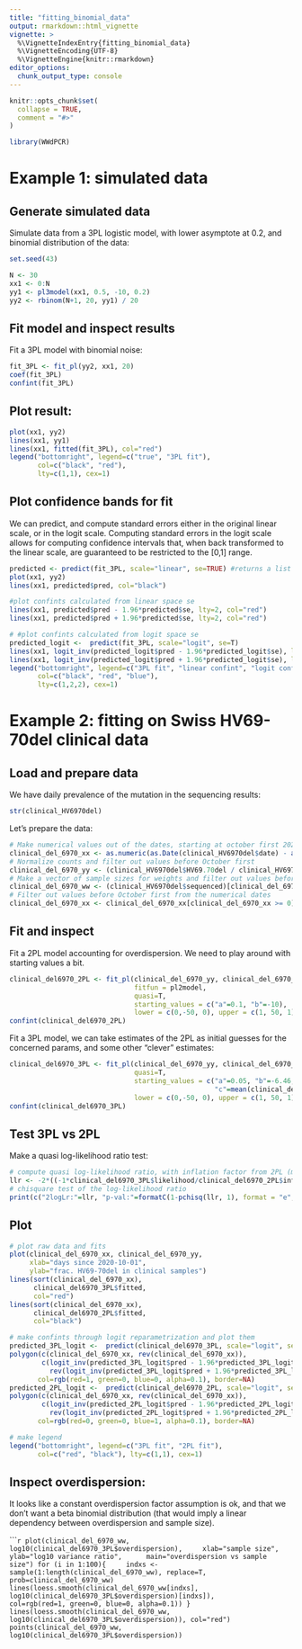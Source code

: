 ```yaml
---
title: "fitting_binomial_data"
output: rmarkdown::html_vignette
vignette: >
  %\VignetteIndexEntry{fitting_binomial_data}
  %\VignetteEncoding{UTF-8}
  %\VignetteEngine{knitr::rmarkdown}
editor_options: 
  chunk_output_type: console
---
```


```r
knitr::opts_chunk$set(
  collapse = TRUE,
  comment = "#>"
)
```

```r
library(WWdPCR)
```

# Example 1: simulated data

## Generate simulated data

Simulate data from a 3PL logistic model, with lower asymptote at 0.2, and binomial distribution of the data:
```r
set.seed(43)

N <- 30
xx1 <- 0:N
yy1 <- pl3model(xx1, 0.5, -10, 0.2)
yy2 <- rbinom(N+1, 20, yy1) / 20
```

## Fit model and inspect results

Fit a 3PL model with binomial noise:
```r
fit_3PL <- fit_pl(yy2, xx1, 20)
coef(fit_3PL)
confint(fit_3PL)

```

## Plot result:

```r
plot(xx1, yy2)
lines(xx1, yy1)
lines(xx1, fitted(fit_3PL), col="red")
legend("bottomright", legend=c("true", "3PL fit"),
       col=c("black", "red"),
       lty=c(1,1), cex=1)
```

## Plot confidence bands for fit 

We can predict, and compute standard errors either in the original linear scale, or in the logit scale. Computing standard errors in the logit scale allows for computing confidence intervals that, when back transformed to the linear scale, are guaranteed to be restricted to the [0,1] range.

```r
predicted <- predict(fit_3PL, scale="linear", se=TRUE) #returns a list with "pred" and "se" entries
plot(xx1, yy2)
lines(xx1, predicted$pred, col="black")

#plot confints calculated from linear space se
lines(xx1, predicted$pred - 1.96*predicted$se, lty=2, col="red")
lines(xx1, predicted$pred + 1.96*predicted$se, lty=2, col="red")

# #plot confints calculated from logit space se
predicted_logit <-  predict(fit_3PL, scale="logit", se=T)
lines(xx1, logit_inv(predicted_logit$pred - 1.96*predicted_logit$se), lty=2, col="blue")
lines(xx1, logit_inv(predicted_logit$pred + 1.96*predicted_logit$se), lty=2, col="blue")
legend("bottomright", legend=c("3PL fit", "linear confint", "logit confint"),
       col=c("black", "red", "blue"),
       lty=c(1,2,2), cex=1)

```


# Example 2: fitting on Swiss HV69-70del clinical data

## Load and prepare data

We have daily prevalence of the mutation in the sequencing results:

```r
str(clinical_HV6970del)
```

Let's prepare the data:

```r
# Make numerical values out of the dates, starting at october first 2020
clinical_del_6970_xx <- as.numeric(as.Date(clinical_HV6970del$date) - as.Date("2020-10-01 00:00:00"))
# Normalize counts and filter out values before October first
clinical_del_6970_yy <- (clinical_HV6970del$HV69.70del / clinical_HV6970del$sequenced)[clinical_del_6970_xx >= 0]
# Make a vector of sample sizes for weights and filter out values before October first
clinical_del_6970_ww <- (clinical_HV6970del$sequenced)[clinical_del_6970_xx >= 0]
# Filter out values before October first from the numerical dates
clinical_del_6970_xx <- clinical_del_6970_xx[clinical_del_6970_xx >= 0]
```

## Fit and inspect

Fit a 2PL model accounting for overdispersion. We need to play around with starting values a bit. 

```r
clinical_del6970_2PL <- fit_pl(clinical_del_6970_yy, clinical_del_6970_xx, clinical_del_6970_ww,
                               fitfun = pl2model,
                               quasi=T, 
                               starting_values = c("a"=0.1, "b"=-10), 
                               lower = c(0,-50, 0), upper = c(1, 50, 1))
confint(clinical_del6970_2PL)
```

Fit a 3PL model, we can take estimates of the 2PL as initial guesses for the concerned params, and some other "clever" estimates:

```r
clinical_del6970_3PL <- fit_pl(clinical_del_6970_yy, clinical_del_6970_xx, clinical_del_6970_ww,
                               quasi=T, 
                               starting_values = c("a"=0.05, "b"=-6.46, 
                                                   "c"=mean(clinical_del_6970_yy[1:10])), 
                               lower = c(0,-50, 0), upper = c(1, 50, 1))
confint(clinical_del6970_3PL)
```

## Test 3PL vs 2PL

Make a quasi log-likelihood ratio test:

```r
# compute quasi log-likelihood ratio, with inflation factor from 2PL (more conservative)
llr <- -2*((-1*clinical_del6970_3PL$likelihood/clinical_del6970_2PL$infl_factor) - (-1*clinical_del6970_2PL$likelihood/clinical_del6970_2PL$infl_factor))
# chisquare test of the log-likelihood ratio
print(c("2logLr:"=llr, "p-val:"=formatC(1-pchisq(llr, 1), format = "e", digits = 2)) )

```


## Plot

```r
# plot raw data and fits
plot(clinical_del_6970_xx, clinical_del_6970_yy,
     xlab="days since 2020-10-01",
     ylab="frac. HV69-70del in clinical samples")
lines(sort(clinical_del_6970_xx),
      clinical_del6970_3PL$fitted,
      col="red")
lines(sort(clinical_del_6970_xx),
      clinical_del6970_2PL$fitted,
      col="black")

# make confints through logit reparametrization and plot them
predicted_3PL_logit <-  predict(clinical_del6970_3PL, scale="logit", se=T)
polygon(c(clinical_del_6970_xx, rev(clinical_del_6970_xx)),
        c(logit_inv(predicted_3PL_logit$pred - 1.96*predicted_3PL_logit$se),
          rev(logit_inv(predicted_3PL_logit$pred + 1.96*predicted_3PL_logit$se))),
       col=rgb(red=1, green=0, blue=0, alpha=0.1), border=NA)
predicted_2PL_logit <-  predict(clinical_del6970_2PL, scale="logit", se=T)
polygon(c(clinical_del_6970_xx, rev(clinical_del_6970_xx)),
        c(logit_inv(predicted_2PL_logit$pred - 1.96*predicted_2PL_logit$se),
          rev(logit_inv(predicted_2PL_logit$pred + 1.96*predicted_2PL_logit$se))),
       col=rgb(red=0, green=0, blue=1, alpha=0.1), border=NA)

# make legend
legend("bottomright", legend=c("3PL fit", "2PL fit"),
       col=c("red", "black"), lty=c(1,1), cex=1)

```

## Inspect overdispersion:

It looks like a constant overdispersion factor assumption is ok, and that we don't want a beta binomial distribution (that would imply a linear dependency between overdispersion and sample size). 

``````r
plot(clinical_del_6970_ww, log10(clinical_del6970_3PL$overdispersion),
    xlab="sample size", 
    ylab="log10 variance ratio", 
    main="overdispersion vs sample size")
for (i in 1:100){
    indxs <- sample(1:length(clinical_del_6970_ww), replace=T, prob=clinical_del_6970_ww)
    lines(loess.smooth(clinical_del_6970_ww[indxs], log10(clinical_del6970_3PL$overdispersion)[indxs]),
          col=rgb(red=1, green=0, blue=0, alpha=0.1))
}
lines(loess.smooth(clinical_del_6970_ww, log10(clinical_del6970_3PL$overdispersion)), col="red")
points(clinical_del_6970_ww, log10(clinical_del6970_3PL$overdispersion))
```



